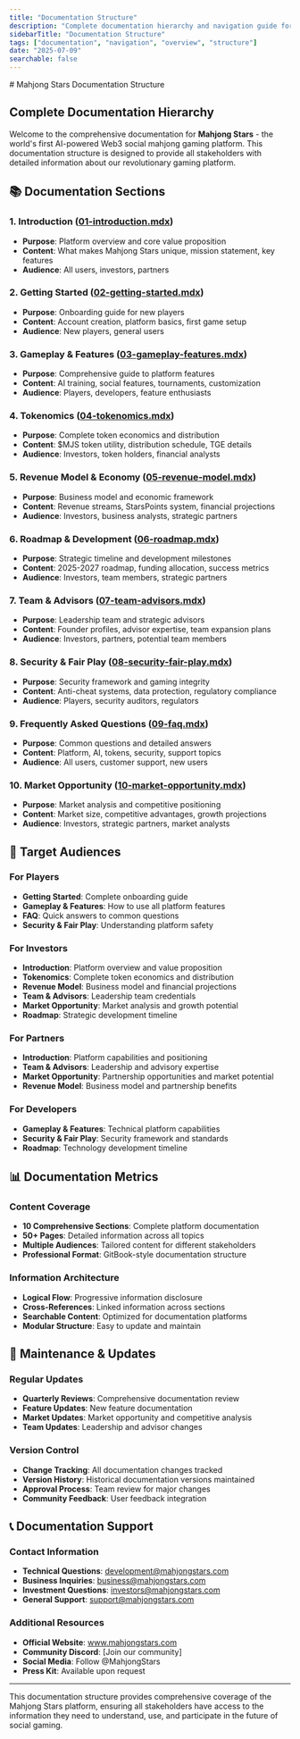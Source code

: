 ```yaml
---
title: "Documentation Structure"
description: "Complete documentation hierarchy and navigation guide for Mahjong Stars platform"
sidebarTitle: "Documentation Structure"
tags: ["documentation", "navigation", "overview", "structure"]
date: "2025-07-09"
searchable: false
---
```

<div data-pagefind-ignore>
# Mahjong Stars Documentation Structure

## Complete Documentation Hierarchy

Welcome to the comprehensive documentation for **Mahjong Stars** - the world's first AI-powered Web3 social mahjong gaming platform. This documentation structure is designed to provide all stakeholders with detailed information about our revolutionary gaming platform.

## 📚 Documentation Sections

### 1. Introduction ([01-introduction.mdx](./01-introduction.mdx))
- **Purpose**: Platform overview and core value proposition
- **Content**: What makes Mahjong Stars unique, mission statement, key features
- **Audience**: All users, investors, partners

### 2. Getting Started ([02-getting-started.mdx](./02-getting-started.mdx))
- **Purpose**: Onboarding guide for new players
- **Content**: Account creation, platform basics, first game setup
- **Audience**: New players, general users

### 3. Gameplay & Features ([03-gameplay-features.mdx](./03-gameplay-features.mdx))
- **Purpose**: Comprehensive guide to platform features
- **Content**: AI training, social features, tournaments, customization
- **Audience**: Players, developers, feature enthusiasts

### 4. Tokenomics ([04-tokenomics.mdx](./04-tokenomics.mdx))
- **Purpose**: Complete token economics and distribution
- **Content**: $MJS token utility, distribution schedule, TGE details
- **Audience**: Investors, token holders, financial analysts

### 5. Revenue Model & Economy ([05-revenue-model.mdx](./05-revenue-model.mdx))
- **Purpose**: Business model and economic framework
- **Content**: Revenue streams, StarsPoints system, financial projections
- **Audience**: Investors, business analysts, strategic partners

### 6. Roadmap & Development ([06-roadmap.mdx](./06-roadmap.mdx))
- **Purpose**: Strategic timeline and development milestones
- **Content**: 2025-2027 roadmap, funding allocation, success metrics
- **Audience**: Investors, team members, strategic partners

### 7. Team & Advisors ([07-team-advisors.mdx](./07-team-advisors.mdx))
- **Purpose**: Leadership team and strategic advisors
- **Content**: Founder profiles, advisor expertise, team expansion plans
- **Audience**: Investors, partners, potential team members

### 8. Security & Fair Play ([08-security-fair-play.mdx](./08-security-fair-play.mdx))
- **Purpose**: Security framework and gaming integrity
- **Content**: Anti-cheat systems, data protection, regulatory compliance
- **Audience**: Players, security auditors, regulators

### 9. Frequently Asked Questions ([09-faq.mdx](./09-faq.mdx))
- **Purpose**: Common questions and detailed answers
- **Content**: Platform, AI, tokens, security, support topics
- **Audience**: All users, customer support, new users

### 10. Market Opportunity ([10-market-opportunity.mdx](./10-market-opportunity.mdx))
- **Purpose**: Market analysis and competitive positioning
- **Content**: Market size, competitive advantages, growth projections
- **Audience**: Investors, strategic partners, market analysts

## 🎯 Target Audiences

### For Players
- **Getting Started**: Complete onboarding guide
- **Gameplay & Features**: How to use all platform features
- **FAQ**: Quick answers to common questions
- **Security & Fair Play**: Understanding platform safety

### For Investors
- **Introduction**: Platform overview and value proposition
- **Tokenomics**: Complete token economics and distribution
- **Revenue Model**: Business model and financial projections
- **Team & Advisors**: Leadership team credentials
- **Market Opportunity**: Market analysis and growth potential
- **Roadmap**: Strategic development timeline

### For Partners
- **Introduction**: Platform capabilities and positioning
- **Team & Advisors**: Leadership and advisory expertise
- **Market Opportunity**: Partnership opportunities and market potential
- **Revenue Model**: Business model and partnership benefits

### For Developers
- **Gameplay & Features**: Technical platform capabilities
- **Security & Fair Play**: Security framework and standards
- **Roadmap**: Technology development timeline

## 📊 Documentation Metrics

### Content Coverage
- **10 Comprehensive Sections**: Complete platform documentation
- **50+ Pages**: Detailed information across all topics
- **Multiple Audiences**: Tailored content for different stakeholders
- **Professional Format**: GitBook-style documentation structure

### Information Architecture
- **Logical Flow**: Progressive information disclosure
- **Cross-References**: Linked information across sections
- **Searchable Content**: Optimized for documentation platforms
- **Modular Structure**: Easy to update and maintain

## 🔄 Maintenance & Updates

### Regular Updates
- **Quarterly Reviews**: Comprehensive documentation review
- **Feature Updates**: New feature documentation
- **Market Updates**: Market opportunity and competitive analysis
- **Team Updates**: Leadership and advisor changes

### Version Control
- **Change Tracking**: All documentation changes tracked
- **Version History**: Historical documentation versions maintained
- **Approval Process**: Team review for major changes
- **Community Feedback**: User feedback integration

## 📞 Documentation Support

### Contact Information
- **Technical Questions**: development@mahjongstars.com
- **Business Inquiries**: business@mahjongstars.com
- **Investment Questions**: investors@mahjongstars.com
- **General Support**: support@mahjongstars.com

### Additional Resources
- **Official Website**: www.mahjongstars.com
- **Community Discord**: [Join our community]
- **Social Media**: Follow @MahjongStars
- **Press Kit**: Available upon request

---

This documentation structure provides comprehensive coverage of the Mahjong Stars platform, ensuring all stakeholders have access to the information they need to understand, use, and participate in the future of social gaming. 
</div>
